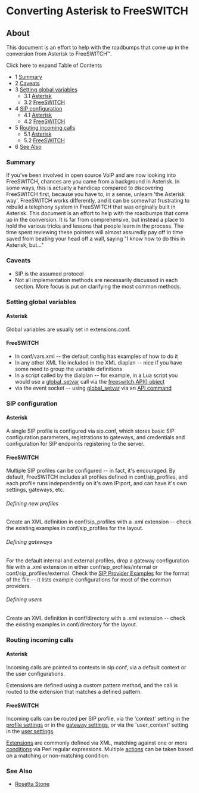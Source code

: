 
# Converting Asterisk to FreeSWITCH 

 

## About

This document is an effort to help with the roadbumps that come up in the conversion from Asterisk to FreeSWITCH™.

Click here to expand Table of Contents

* 1 [Summary](#-freeswitch--converting-asterisk-to-freeswitch-)
* 2 [Caveats](#-freeswitch--converting-asterisk-to-freeswitch-)
* 3 [Setting global variables](#setting-global-variables)  
   * 3.1 [Asterisk](#-freeswitch--converting-asterisk-to-freeswitch-)  
   * 3.2 [FreeSWITCH](#-freeswitch--converting-asterisk-to-freeswitch-)
* 4 [SIP configuration](#sip-configuration)  
   * 4.1 [Asterisk](#-freeswitch--converting-asterisk-to-freeswitch-)  
   * 4.2 [FreeSWITCH](#-freeswitch--converting-asterisk-to-freeswitch-)
* 5 [Routing incoming calls](#routing-incoming-calls)  
   * 5.1 [Asterisk](#-freeswitch--converting-asterisk-to-freeswitch-)  
   * 5.2 [FreeSWITCH](#-freeswitch--converting-asterisk-to-freeswitch-)
* 6 [See Also](#-freeswitch--converting-asterisk-to-freeswitch-)

### Summary

If you've been involved in open source VoIP and are now looking into FreeSWITCH, chances are you came from a background in Asterisk. In some ways, this is actually a handicap compared to discovering FreeSWITCH first, because you have to, in a sense, unlearn 'the Asterisk way'. FreeSWITCH works differently, and it can be somewhat frustrating to rebuild a telephony system in FreeSWITCH that was originally built in Asterisk. This document is an effort to help with the roadbumps that come up in the conversion. It is far from comprehensive, but instead a place to hold the various tricks and lessons that people learn in the process. The time spent reviewing these pointers will almost assuredly pay off in time saved from beating your head off a wall, saying "I know how to do this in Asterisk, but..."

### Caveats

* SIP is the assumed protocol
* Not all implementation methods are necessarily discussed in each section. More focus is put on clarifying the most common methods.

### Setting global variables

#### Asterisk

Global variables are usually set in extensions.conf.

#### FreeSWITCH

* In conf/vars.xml -- the default config has examples of how to do it
* In any other XML file included in the XML diaplan -- nice if you have some need to group the variable definitions
* In a script called by the dialplan -- for example, in a Lua script you would use a [global\_setvar](https://wiki.freeswitch.org/wiki/Mod%5Fcommands#global%5Fsetvar "Mod commands") call via the [freeswitch.API() object](https://wiki.freeswitch.org/wiki/Make%5FAPI%5Fcalls%5Fdirectly%5Ffrom%5FLua%5Fcode "Make API calls directly from Lua code")
* via the event socket -- using [global\_setvar](https://wiki.freeswitch.org/wiki/Mod%5Fcommands#global%5Fsetvar "Mod commands") via an [API command](https://wiki.freeswitch.org/wiki/Event%5FSocket#api "Event Socket")

### SIP configuration

#### Asterisk

A single SIP profile is configured via sip.conf, which stores basic SIP configuration parameters, registrations to gateways, and credentials and configuration for SIP endpoints registering to the server.

#### FreeSWITCH

Multiple SIP profiles can be configured -- in fact, it's encouraged. By default, FreeSWITCH includes all profiles defined in conf/sip\_profiles, and each profile runs independently on it's own IP:port, and can have it's own settings, gateways, etc.

###### Defining new profiles

Create an XML definition in conf/sip\_profiles with a .xml extension -- check the existing examples in conf/sip\_profiles for the layout.

###### Defining gateways

For the default internal and external profiles, drop a gateway configuration file with a .xml extension in either conf/sip\_profiles/internal or conf/sip\_profiles/external. Check the [SIP Provider Examples](https://wiki.freeswitch.org/wiki/Tested%5FPhone%5FProviders%5FListing "Tested Phone Providers Listing") for the format of the file -- it lists example configurations for most of the common providers.

###### Defining users

Create an XML definition in conf/directory with a .xml extension -- check the existing examples in conf/directory for the layout.

### Routing incoming calls

#### Asterisk

Incoming calls are pointed to contexts in sip.conf, via a default context or the user configurations.

Extensions are defined using a custom pattern method, and the call is routed to the extension that matches a defined pattern.

#### FreeSWITCH

Incoming calls can be routed per SIP profile, via the 'context' setting in the [profile settings](../../../../Configuration/Sofia-SIP-Stack/index.mdx#faq) or in the [gateway settings](../../../../Configuration/Sofia-SIP-Stack/Sofia-Gateway-Authentication-Params_7143510.mdx#about), or via the 'user\_context' setting in the [user settings](../../../../Directory/XML-User-Directory/index.mdx#about).

[Extensions](../../../../Dialplan/XML-Dialplan/index.mdx#about) are commonly defined via XML, matching against one or more [conditions](../../../../Dialplan/XML-Dialplan/index.mdx#about) via Perl regular expressions. Multiple [actions](../../../../Dialplan/XML-Dialplan/index.mdx#about) can be taken based on a matching or non-matching condition.

### See Also

* [Rosetta Stone](../Rosetta-Stone_1966991.mdx#dialplan)


